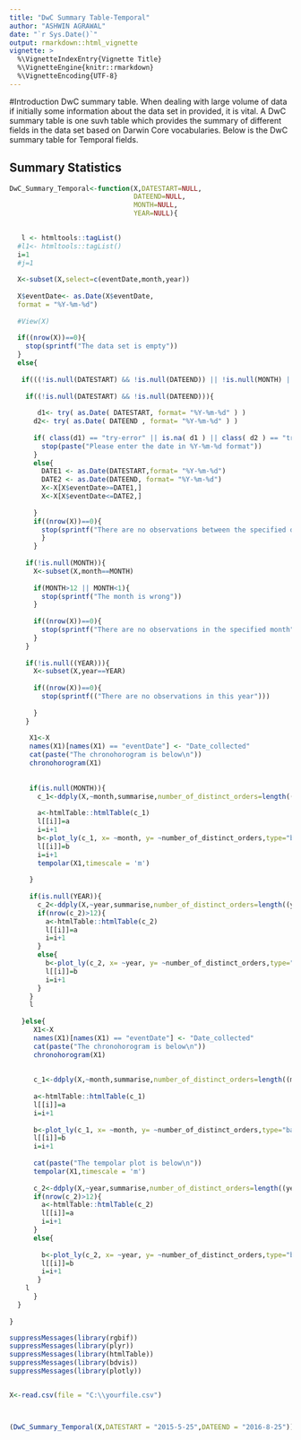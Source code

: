 ```yaml
---
title: "DwC Summary Table-Temporal"
author: "ASHWIN AGRAWAL"
date: "`r Sys.Date()`"
output: rmarkdown::html_vignette
vignette: >
  %\VignetteIndexEntry{Vignette Title}
  %\VignetteEngine{knitr::rmarkdown}
  %\VignetteEncoding{UTF-8}
---
```


#Introduction
DwC summary table.
When dealing with large volume of data if initially some information about the 
data set in provided, it is vital. 
A DwC summary table is one suvh table which provides the summary of different 
fields in the data set based on Darwin Core vocabularies.
Below is the DwC summary table for Temporal fields.

## Summary Statistics

```r
DwC_Summary_Temporal<-function(X,DATESTART=NULL,
                               DATEEND=NULL,
                               MONTH=NULL,
                               YEAR=NULL){
  

   l <- htmltools::tagList()
  #l1<- htmltools::tagList()
  i=1
  #j=1
  
  X<-subset(X,select=c(eventDate,month,year))
  
  X$eventDate<- as.Date(X$eventDate,
  format = "%Y-%m-%d")
  
  #View(X)
  
  if((nrow(X))==0){
    stop(sprintf("The data set is empty"))
  }
  else{
    
   if(((!is.null(DATESTART) && !is.null(DATEEND)) || !is.null(MONTH) || !is.null((YEAR)) )){
    
    if((!is.null(DATESTART) && !is.null(DATEEND))){
      
       d1<- try( as.Date( DATESTART, format= "%Y-%m-%d" ) )
      d2<- try( as.Date( DATEEND , format= "%Y-%m-%d" ) )
      
      if( class(d1) == "try-error" || is.na( d1 ) || class( d2 ) == "try-error" || is.na(d2)  ){
        stop(paste("Please enter the date in %Y-%m-%d format"))
      } 
      else{
        DATE1 <- as.Date(DATESTART,format= "%Y-%m-%d")
        DATE2 <- as.Date(DATEEND, format= "%Y-%m-%d")
        X<-X[X$eventDate>=DATE1,] 
        X<-X[X$eventDate<=DATE2,]
        
      }
      if((nrow(X))==0){
        stop(sprintf("There are no observations between the specified date"))
        }
      }
    
    if(!is.null(MONTH)){
      X<-subset(X,month==MONTH)
      
      if(MONTH>12 || MONTH<1){
        stop(sprintf("The month is wrong"))
      }
      
      if((nrow(X))==0){
        stop(sprintf("There are no observations in the specified month"))
      }
    }
     
    if(!is.null((YEAR))){
      X<-subset(X,year==YEAR)
      
      if((nrow(X))==0){
        stop(sprintf(("There are no observations in this year")))
        
      }
    }
     
     X1<-X
     names(X1)[names(X1) == "eventDate"] <- "Date_collected"
     cat(paste("The chronohorogram is below\n"))
     chronohorogram(X1)
     
     
     if(is.null(MONTH)){
       c_1<-ddply(X,~month,summarise,number_of_distinct_orders=length((month)))
       
       a<-htmlTable::htmlTable(c_1)
       l[[i]]=a
       i=i+1
       b<-plot_ly(c_1, x= ~month, y= ~number_of_distinct_orders,type="bar")
       l[[i]]=b
       i=i+1
       tempolar(X1,timescale = 'm')
       
     }
     
     if(is.null(YEAR)){
       c_2<-ddply(X,~year,summarise,number_of_distinct_orders=length((year)))
       if(nrow(c_2)>12){
         a<-htmlTable::htmlTable(c_2)
         l[[i]]=a
         i=i+1
       }
       else{
         b<-plot_ly(c_2, x= ~year, y= ~number_of_distinct_orders,type="bar")
         l[[i]]=b
         i=i+1
       }
     }
     l
     
   }else{
      X1<-X
      names(X1)[names(X1) == "eventDate"] <- "Date_collected"
      cat(paste("The chronohorogram is below\n"))
      chronohorogram(X1)
      
      
      c_1<-ddply(X,~month,summarise,number_of_distinct_orders=length((month)))
      
      a<-htmlTable::htmlTable(c_1)
      l[[i]]=a
      i=i+1
      
      b<-plot_ly(c_1, x= ~month, y= ~number_of_distinct_orders,type="bar")
      l[[i]]=b
      i=i+1
      
      cat(paste("The tempolar plot is below\n"))
      tempolar(X1,timescale = 'm')
      
      c_2<-ddply(X,~year,summarise,number_of_distinct_orders=length((year)))
      if(nrow(c_2)>12){
        a<-htmlTable::htmlTable(c_2)
        l[[i]]=a
        i=i+1
      }
      else{
        
        b<-plot_ly(c_2, x= ~year, y= ~number_of_distinct_orders,type="bar")
        l[[i]]=b
        i=i+1
       }
    l
      }
  }
  
}
```

```r
suppressMessages(library(rgbif))
suppressMessages(library(plyr))
suppressMessages(library(htmlTable))
suppressMessages(library(bdvis))
suppressMessages(library(plotly))


X<-read.csv(file = "C:\\yourfile.csv")



(DwC_Summary_Temporal(X,DATESTART = "2015-5-25",DATEEND = "2016-8-25"))
```


